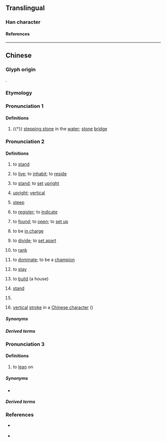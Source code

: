 {{character info}}
==Translingual==

===Han character===
{{Han char|rn=60|rad=彳|as=08|sn=11|four=24221|canj=HOKMR|ids=⿰彳奇}}

====References====
{{Han ref|kx=0368.140|dkj=10148|dj=0692.090|hdz=20827.040|uh=5F9B}}

----

==Chinese==

===Glyph origin===
{{Han etym}}
{{Han compound|彳|c1=s|t1=to walk with small steps|奇|c2=p|ls=psc}}.

===Etymology===
{{rfe|zh|related to 掎/踦/倚/企? from ST *C-k(y)ay ⪤ *k(y)ar (OBLIQUE / SLANTING / SIDEWAYS)?}}

===Pronunciation 1===
{{zh-forms}}
{{zh-pron
|m=jì
|c=gei3
|h=pfs=
|md=
|mn=kì
|mn-t=
|w=
|mc=2
|oc=1
|cat=n,v
}}

====Definitions====
{{zh-hanzi}}

# {{†}} [[stepping stone]] in the [[water]]; [[stone]] [[bridge]]

===Pronunciation 2===
{{zh-forms|alt=企,跂-Cantonese}}
{{zh-pron
|m=jì
|c=kei5
|c-t=kei1
|g=qi5
|h=pfs=khî;gd=ki1
|mb=gṳè
|md=kiê
|mn=xm,zz,tw,sg,pn:khiā/qz,ph:khiǎ/qz:khǎ
|mn-t=kia6
|w=
|x=ji5
|mc=1
|oc=2
|cat=v,mn:n,mn:cls,mn:a
}}

====Definitions====
{{zh-hanzi}}

# {{lb|zh|literary|or|dialectal}} to [[stand]]
# {{lb|zh|Min Nan}} to [[live]]; to [[inhabit]]; to [[reside]]
#: {{zh-x|我 徛 廈門。|I '''live in''' Xiamen.|MN}}
# {{lb|zh|Min Nan|Wu|Cantonese}} to [[stand]]; to [[set]] [[upright]]
# {{lb|zh|Min Nan}} [[upright]]; [[vertical]]
# {{lb|zh|Cantonese|Min Dong|Min Bei}} [[steep]]
# {{lb|zh|Min Nan}} to [[register]]; to [[indicate]]
# {{lb|zh|Min Nan}} to [[found]]; to [[open]]; to [[set up]]
# {{lb|zh|Min Nan}} to be [[in charge]]
# {{lb|zh|Min Nan}} to [[divide]]; to [[set apart]]
# {{lb|zh|Min Nan}} to [[rank]]
# {{lb|zh|Min Nan}} to [[dominate]]; to be a [[champion]]
# {{lb|zh|Min Nan}} to [[stay]]
# {{lb|zh|Min Bei|Datian Min|Pucheng|_|Wu}} to [[build]] (a house)
# {{lb|zh|Min Nan}} [[stand]] {{gloss|something that keeps an object upright}}
#: {{zh-x|門徛|doorpost|MN}}
# {{lb|zh|Min Nan}} {{non-gloss definition|Classifier for upright objects.}}
# {{lb|zh|Min Nan}} [[vertical]] [[stroke]] in a [[Chinese character]] ({{zh-l|丨*}})

=====Synonyms=====
{{zh-dial|站}}
{{zh-dial|豎}}
{{zh-dial|陡}}
{{zh-dial|住}}
{{zh-dial|豎-2}}

=====Derived terms=====
{{zh-der|徛起|徛跤|徛厝|徛滷|徛票|徛數|徛飛魚|徛騰|徛倒吊|徛馬勢|徛跨|徛家|徛戶|徛戶頭|徛秋|徛泅|徛壽|徛靈|徛擺|徛頭|徛坩仔|徛坩|徛王|徛黃|徛山股|徛牢|徛心爿|徛店|徛屏|徛壁|徛真徛現|徛人爿|單徛人|徛桁|徛硬|徛風|徛名|徛鼎|徛酺|徛算|徛喪|徛孝|徛天露|坦徛|樹頭徛予在，毋驚樹尾做風颱:chhiū-thâu khiā hō͘ chāi, m̄ kiaⁿ chhiū-bóe chò-hong-thai;Min Nan}}

===Pronunciation 3===
{{zh-forms}}
{{zh-pron
|mn=zz:kī
|cat=mn:v
}}

====Definitions====
{{zh-hanzi}}

# {{lb|zh|Zhangzhou|_|Hokkien}} to [[lean]] on {{gloss|a stick, etc.}}

=====Synonyms=====
* {{zh-l|拄}}

=====Derived terms=====
{{zh-der|徛篙}}

===References===
* {{qualifier|Min Nan}} {{thcwd|7250}}
* {{qualifier|Min Nan}} {{thcwda|280}}